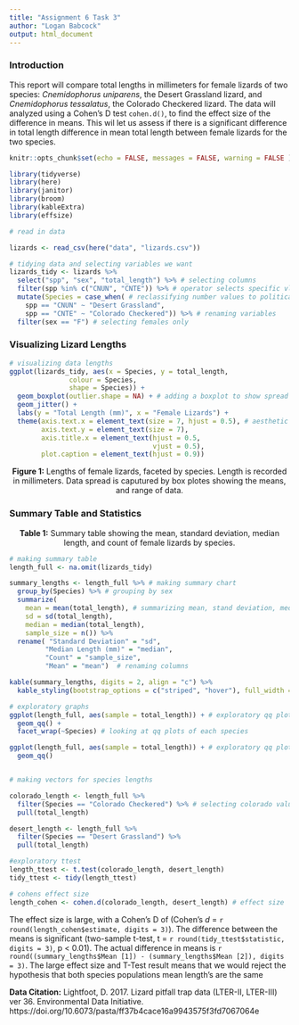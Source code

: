 ```yaml
---
title: "Assignment 6 Task 3"
author: "Logan Babcock"
output: html_document
---
```

### Introduction
This report will compare total lengths in millimeters for female lizards of two species: *Cnemidophorus uniparens*, the Desert Grassland lizard, and *Cnemidophorus tessalatus*, the Colorado Checkered lizard. The data will analyzed using a Cohen's D test `cohen.d()`, to find the effect size of the difference in means. This wil let us assess if there is a significant difference in total length difference in mean total length between female lizards for the two species. 

```r
knitr::opts_chunk$set(echo = FALSE, messages = FALSE, warning = FALSE )

library(tidyverse)
library(here)
library(janitor)
library(broom)
library(kableExtra)
library(effsize)

# read in data

lizards <- read_csv(here("data", "lizards.csv"))
```

```r
# tidying data and selecting variables we want
lizards_tidy <- lizards %>% 
  select("spp", "sex", "total_length") %>% # selecting columns
  filter(spp %in% c("CNUN", "CNTE")) %>% # operator selects specific vlues from range)
  mutate(Species = case_when( # reclassifying number values to political party 
    spp == "CNUN" ~ "Desert Grassland",
    spp == "CNTE" ~ "Colorado Checkered")) %>% # renaming variables 
  filter(sex == "F") # selecting females only
```
### Visualizing Lizard Lengths
```r
# visualizing data lengths
ggplot(lizards_tidy, aes(x = Species, y = total_length,
               colour = Species,
               shape = Species)) + 
  geom_boxplot(outlier.shape = NA) + # adding a boxplot to show spread
  geom_jitter() + 
  labs(y = "Total Length (mm)", x = "Female Lizards") +
  theme(axis.text.x = element_text(size = 7, hjust = 0.5), # aesthetic adjustments
        axis.text.y = element_text(size = 7),
        axis.title.x = element_text(hjust = 0.5, 
                                    vjust = 0.5),
        plot.caption = element_text(hjust = 0.9))

```
<center>**Figure 1:** Lengths of female lizards, faceted by species. Length is recorded in millimeters. Data spread is caputured by box plotes showing the means, and range of data. </center>

### Summary Table and Statistics

<center>**Table 1:** Summary table showing the mean, standard deviation, median length, and count of female lizards by species. </center>
```r
# making summary table
length_full <- na.omit(lizards_tidy)

summary_lengths <- length_full %>% # making summary chart
  group_by(Species) %>% # grouping by sex
  summarize(
    mean = mean(total_length), # summarizing mean, stand deviation, median, and counting sample size
    sd = sd(total_length),
    median = median(total_length),
    sample_size = n()) %>% 
  rename( "Standard Deviation" = "sd",
         "Median Length (mm)" = "median", 
         "Count" = "sample_size",
         "Mean" = "mean")  # renaming columns

kable(summary_lengths, digits = 2, align = "c") %>% 
  kable_styling(bootstrap_options = c("striped", "hover"), full_width = F)
```
```r
# exploratory graphs
ggplot(length_full, aes(sample = total_length)) + # exploratory qq plot faceted by species
  geom_qq() +
  facet_wrap(~Species) # looking at qq plots of each species

ggplot(length_full, aes(sample = total_length)) + # exploratory qq plot with population considered together
  geom_qq()


# making vectors for species lengths

colorado_length <- length_full %>% 
  filter(Species == "Colorado Checkered") %>% # selecting colorado values
  pull(total_length)

desert_length <- length_full %>% 
  filter(Species == "Desert Grassland") %>% 
  pull(total_length)

#exploratory ttest
length_ttest <- t.test(colorado_length, desert_length)
tidy_ttest <- tidy(length_ttest)
```

```r
# cohens effect size
length_cohen <- cohen.d(colorado_length, desert_length) # effect size

```
The effect size is large, with a Cohen's D of (Cohen's *d* = `r round(length_cohen$estimate, digits = 3)`). The difference between the means is significant (two-sample t-test, t = `r round(tidy_ttest$statistic, digits = 3)`, p < 0.01). The actual difference in means is `r round((summary_lengths$Mean [1]) - (summary_lengths$Mean [2]), digits = 3)`. The large effect size and T-Test result means that we would reject the hypothesis that both species populations mean length's are the same

**Data Citation:** Lightfoot, D. 2017. Lizard pitfall trap data (LTER-II, LTER-III) ver 36. Environmental Data Initiative. https://doi.org/10.6073/pasta/ff37b4cace16a9943575f3fd7067064e 



